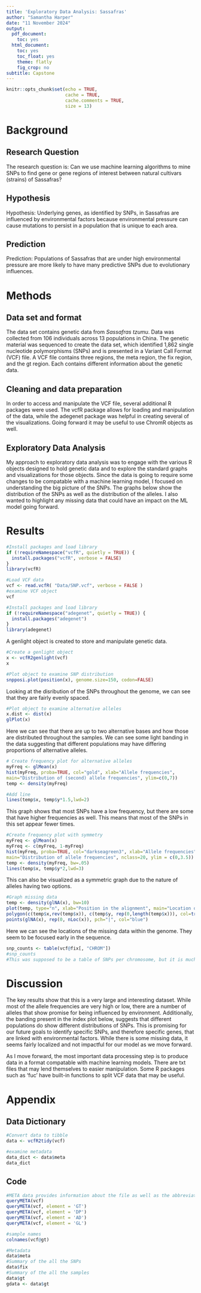 ```yaml
---
title: 'Exploratory Data Analysis: Sassafras'
author: "Samantha Harper"
date: "11 November 2024"
output:
  pdf_document:
    toc: yes
  html_document:
    toc: yes
    toc_float: yes
    theme: flatly
    fig_crop: no
subtitle: Capstone
---
```


```r
knitr::opts_chunk$set(echo = TRUE,
                      cache = TRUE, 
                      cache.comments = TRUE,
                      size = 13)
```

# Background

## Research Question

The research question is: Can we use machine learning algorithms to mine SNPs to find gene or gene regions of interest between natural cultivars (strains) of Sassafras?

## Hypothesis

Hypothesis: Underlying genes, as identified by SNPs, in Sassafras are influenced by environmental factors because environmental pressure can cause mutations to persist in a population that is unique to each area.

## Prediction

Prediction: Populations of Sassafras that are under high environmental pressure are more likely to have many predictive SNPs due to evolutionary influences. 

# Methods

## Data set and format

The data set contains genetic data from *Sassafras tzumu*. Data was collected from 106 individuals across 13 populations in China. The genetic material was sequenced to create the data set, which identified 1,862 single nucleotide polymorphisms (SNPs) and is presented in a Variant Call Format (VCF) file. A VCF file contains three regions, the meta region, the fix region, and the gt region. Each contains different information about the genetic data. 

## Cleaning and data preparation
In order to access and manipulate the VCF file, several additional R packages were used. The vcfR package allows for loading and manipulation of the data, while the adegenet package was helpful in creating several of the visualizations. Going forward it may be useful to use ChromR objects as well.

## Exploratory Data Analysis
My approach to exploratory data analysis was to engage with the various R objects designed to hold genetic data and to explore the standard graphs and visualizations for those objects. Since the data is going to require some changes to be compatable with a machine learning model, I focused on understanding the big picture of the SNPs. The graphs below show the distribution of the SNPs as well as the distribution of the alleles. I also wanted to highlight any missing data that could have an impact on the ML model going forward. 

# Results
```r
#Install packages and load library
if (!requireNamespace("vcfR", quietly = TRUE)) {
  install.packages("vcfR", verbose = FALSE)
}
library(vcfR)

#Load VCF data
vcf <- read.vcfR( "Data/SNP.vcf", verbose = FALSE )
#examine VCF object
vcf
```
```r
#Install packages and load library
if (!requireNamespace("adegenet", quietly = TRUE)) {
  install.packages("adegenet")
}
library(adegenet)
```
A genlight object is created to store and manipulate genetic data. 
```r
#Create a genlight object
x <- vcfR2genlight(vcf)
x
```
```r
#Plot object to examine SNP distribution
snpposi.plot(position(x), genome.size=150, codon=FALSE)
```
Looking at the disribution of the SNPs throughout the genome, we can see that they are fairly evenly spaced. 

```r
#Plot object to examine alternative alleles
x.dist <- dist(x)
glPlot(x)
```
Here we can see that there are up to two alternative bases and how those are distributed throughout the samples. We can see some light banding in the data suggesting that different populations may have differing proportions of alternative alleles. 

```r
# Create frequency plot for alternative alleles
myFreq <- glMean(x)
hist(myFreq, proba=TRUE, col="gold", xlab="Allele frequencies",
main="Distribution of (second) allele frequencies", ylim=c(0,7))
temp <- density(myFreq)

#Add line
lines(temp$x, temp$y*1.5,lwd=2)
```
This graph shows that most SNPs have a low frequency, but there are some that have higher frequencies as well. This means that most of the SNPs in this set appear fewer times. 

```r
#Create frequency plot with symmetry
myFreq <- glMean(x)
myFreq <- c(myFreq, 1-myFreq)
hist(myFreq, proba=TRUE, col="darkseagreen3", xlab="Allele frequencies",
main="Distribution of allele frequencies", nclass=20, ylim = c(0,3.5))
temp <- density(myFreq, bw=.05)
lines(temp$x, temp$y*2,lwd=3)
```

This can also be visualized as a symmetric graph due to the nature of alleles having two options. 

```r
#Graph missing data
temp <- density(glNA(x), bw=10)
plot(temp, type="n", xlab="Position in the alignment", main="Location of the missing val", xlim=c(-40,55))
polygon(c(temp$x,rev(temp$x)), c(temp$y, rep(0,length(temp$x))), col=transp("blue",.3))
points(glNA(x), rep(0, nLoc(x)), pch="|", col="blue")
```

Here we can see the locations of the missing data within the genome. They seem to be focused early in the sequence. 

```r
snp_counts <- table(vcf@fix[, "CHROM"])
#snp_counts
#This was supposed to be a table of SNPs per chromosome, but it is much too large to print
```


# Discussion
The key results show that this is a very large and interesting dataset. While most of the allele frequencies are very high or low, there are a number of alleles that show promise for being influenced by environment. Additionally, the banding present in the index plot below, suggests that different populations do show different distributions of SNPs. This is promising for our future goals to identify specific SNPs, and therefore specific genes, that are linked with environmental factors. While there is some missing data, it seems fairly localized and not impactful for our model as we move forward. 

As I move forward, the most important data processing step is to produce data in a format compatable with machine learning models. There are txt files that may lend themselves to easier manipulation. Some R packages such as 'fuc' have built-in functions to split VCF data that may be useful. 

# Appendix
## Data Dictionary
```r
#Convert data to tibble
data <- vcfR2tidy(vcf)

#examine metadata
data_dict <- data$meta
data_dict
```

## Code

```r
#META data provides information about the file as well as the abbreviations used elsewhere in the file
queryMETA(vcf)
queryMETA(vcf, element = 'GT')
queryMETA(vcf, element = 'DP')
queryMETA(vcf, element = 'AD')
queryMETA(vcf, element = 'GL')
```

```r
#sample names
colnames(vcf@gt)

```

```r
#Metadata
data$meta
#Summary of the all the SNPs
data$fix
#Summary of the all the samples
data$gt
gdata <- data$gt
```



